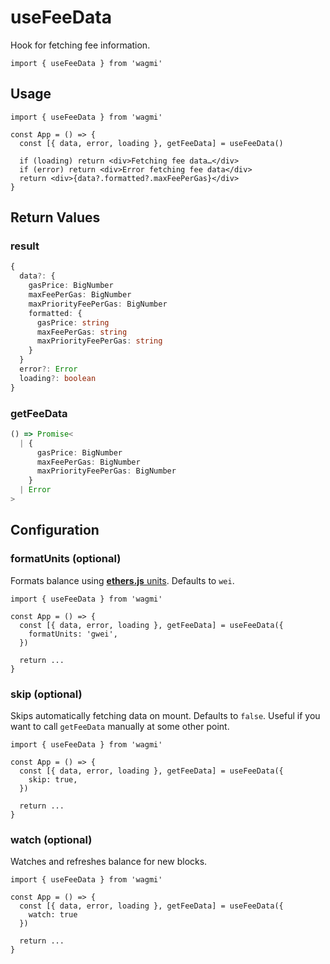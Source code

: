 # useFeeData

Hook for fetching fee information.

```tsx
import { useFeeData } from 'wagmi'
```

## Usage

```tsx
import { useFeeData } from 'wagmi'

const App = () => {
  const [{ data, error, loading }, getFeeData] = useFeeData()

  if (loading) return <div>Fetching fee data…</div>
  if (error) return <div>Error fetching fee data</div>
  return <div>{data?.formatted?.maxFeePerGas}</div>
}
```

## Return Values

### result

```ts
{
  data?: {
    gasPrice: BigNumber
    maxFeePerGas: BigNumber
    maxPriorityFeePerGas: BigNumber
    formatted: {
      gasPrice: string
      maxFeePerGas: string
      maxPriorityFeePerGas: string
    }
  }
  error?: Error
  loading?: boolean
}
```

### getFeeData

```ts
() => Promise<
  | {
      gasPrice: BigNumber
      maxFeePerGas: BigNumber
      maxPriorityFeePerGas: BigNumber
    }
  | Error
>
```

## Configuration

### formatUnits (optional)

Formats balance using [**ethers.js** units](https://docs.ethers.io/v5/api/utils/display-logic/#display-logic--units). Defaults to `wei`.

```tsx highlight='5'
import { useFeeData } from 'wagmi'

const App = () => {
  const [{ data, error, loading }, getFeeData] = useFeeData({
    formatUnits: 'gwei',
  })

  return ...
}
```

### skip (optional)

Skips automatically fetching data on mount. Defaults to `false`. Useful if you want to call `getFeeData` manually at some other point.

```tsx highlight='5'
import { useFeeData } from 'wagmi'

const App = () => {
  const [{ data, error, loading }, getFeeData] = useFeeData({
    skip: true,
  })

  return ...
}
```

### watch (optional)

Watches and refreshes balance for new blocks.

```tsx highlight='5'
import { useFeeData } from 'wagmi'

const App = () => {
  const [{ data, error, loading }, getFeeData] = useFeeData({
    watch: true
  })

  return ...
}
```
